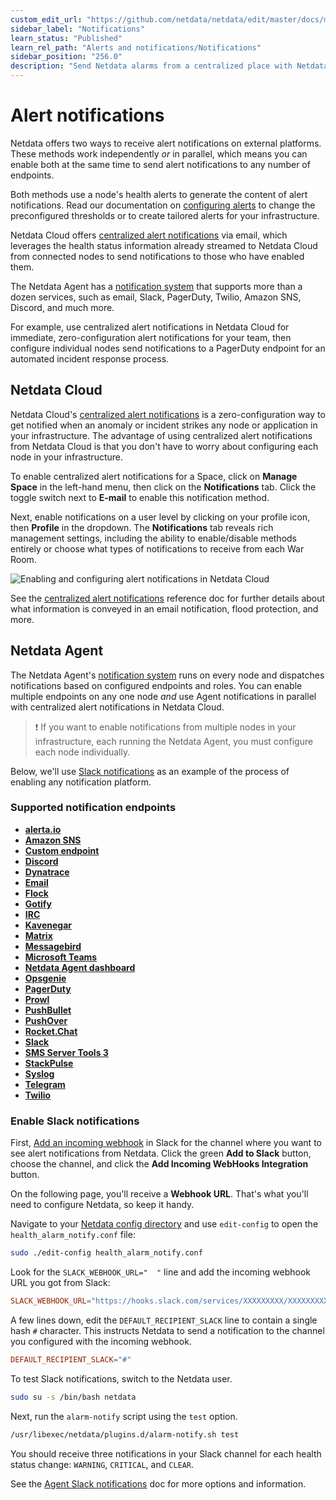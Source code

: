 ```yaml
---
custom_edit_url: "https://github.com/netdata/netdata/edit/master/docs/monitor/enable-notifications.md"
sidebar_label: "Notifications"
learn_status: "Published"
learn_rel_path: "Alerts and notifications/Notifications"
sidebar_position: "256.0"
description: "Send Netdata alarms from a centralized place with Netdata Cloud, or configure nodes individually, to enable incident response and faster resolution."
---
```



# Alert notifications

Netdata offers two ways to receive alert notifications on external platforms. These methods work independently _or_ in
parallel, which means you can enable both at the same time to send alert notifications to any number of endpoints.

Both methods use a node's health alerts to generate the content of alert notifications. Read our documentation on [configuring alerts](/docs/alerts-and-notifications/configure-alerts) to change the preconfigured thresholds or to create tailored alerts for your
infrastructure.

Netdata Cloud offers [centralized alert notifications](#netdata-cloud) via email, which leverages the health status
information already streamed to Netdata Cloud from connected nodes to send notifications to those who have enabled them.

The Netdata Agent has a [notification system](#netdata-agent) that supports more than a dozen services, such as email,
Slack, PagerDuty, Twilio, Amazon SNS, Discord, and much more.

For example, use centralized alert notifications in Netdata Cloud for immediate, zero-configuration alert notifications
for your team, then configure individual nodes send notifications to a PagerDuty endpoint for an automated incident
response process.

## Netdata Cloud

Netdata Cloud's [centralized alert
notifications](/docs/alerts-and-notifications/notifications/cloud-alert-notifications) is a zero-configuration way to
get notified when an anomaly or incident strikes any node or application in your infrastructure. The advantage of using
centralized alert notifications from Netdata Cloud is that you don't have to worry about configuring each node in your
infrastructure.

To enable centralized alert notifications for a Space, click on **Manage Space** in the left-hand menu, then click on
the **Notifications** tab. Click the toggle switch next to **E-mail** to enable this notification method.

Next, enable notifications on a user level by clicking on your profile icon, then **Profile** in the dropdown. The
**Notifications** tab reveals rich management settings, including the ability to enable/disable methods entirely or
choose what types of notifications to receive from each War Room.

![Enabling and configuring alert notifications in Netdata
Cloud](https://user-images.githubusercontent.com/1153921/101936280-93c50900-3b9d-11eb-9ba0-d6927fa872b7.gif)

See the [centralized alert notifications](/docs/alerts-and-notifications/notifications/cloud-alert-notifications)
reference doc for further details about what information is conveyed in an email notification, flood protection, and
more.

## Netdata Agent

The Netdata Agent's [notification system](/docs/alerts-and-notifications/notifications/agent-alert-notifications) runs on every node and dispatches
notifications based on configured endpoints and roles. You can enable multiple endpoints on any one node _and_ use Agent
notifications in parallel with centralized alert notifications in Netdata Cloud.

> ❗ If you want to enable notifications from multiple nodes in your infrastructure, each running the Netdata Agent, you
> must configure each node individually.

Below, we'll use [Slack notifications](#enable-slack-notifications) as an example of the process of enabling any
notification platform.

### Supported notification endpoints

-   [**alerta.io**](/docs/alerts-and-notifications/notifications/agent-alert-notifications/alerta)
-   [**Amazon SNS**](/docs/alerts-and-notifications/notifications/agent-alert-notifications/amazon-sns)
-   [**Custom endpoint**](/docs/alerts-and-notifications/notifications/agent-alert-notifications/custom-endpoint)
-   [**Discord**](/docs/alerts-and-notifications/notifications/agent-alert-notifications/discord)
-   [**Dynatrace**](/docs/alerts-and-notifications/notifications/agent-alert-notifications/dynatrace-events)
-   [**Email**](/docs/alerts-and-notifications/notifications/agent-alert-notifications/email)
-   [**Flock**](/docs/alerts-and-notifications/notifications/agent-alert-notifications/flock)
-   [**Gotify**](/docs/alerts-and-notifications/notifications/agent-alert-notifications/gotify)
-   [**IRC**](/docs/alerts-and-notifications/notifications/agent-alert-notifications/irc)
-   [**Kavenegar**](/docs/alerts-and-notifications/notifications/agent-alert-notifications/kavenegar)
-   [**Matrix**](/docs/alerts-and-notifications/notifications/agent-alert-notifications/matrix)
-   [**Messagebird**](/docs/alerts-and-notifications/notifications/agent-alert-notifications/messagebird)
-   [**Microsoft Teams**](/docs/alerts-and-notifications/notifications/agent-alert-notifications/microsoft-teams)
-   [**Netdata Agent dashboard**](/docs/alerts-and-notifications/notifications/agent-alert-notifications/browser-pop-ups)
-   [**Opsgenie**](/docs/alerts-and-notifications/notifications/agent-alert-notifications/opsgenie)
-   [**PagerDuty**](/docs/alerts-and-notifications/notifications/agent-alert-notifications/pagerduty)
-   [**Prowl**](/docs/alerts-and-notifications/notifications/agent-alert-notifications/prowl)
-   [**PushBullet**](/docs/alerts-and-notifications/notifications/agent-alert-notifications/pushbullet)
-   [**PushOver**](/docs/alerts-and-notifications/notifications/agent-alert-notifications/pushover)
-   [**Rocket.Chat**](/docs/alerts-and-notifications/notifications/agent-alert-notifications/rocket-chat)
-   [**Slack**](/docs/alerts-and-notifications/notifications/agent-alert-notifications/slack)
-   [**SMS Server Tools 3**](/docs/alerts-and-notifications/notifications/agent-alert-notifications/sms-server)
-   [**StackPulse**](/docs/alerts-and-notifications/notifications/agent-alert-notifications/stackpulse)
-   [**Syslog**](/docs/alerts-and-notifications/notifications/agent-alert-notifications/syslog)
-   [**Telegram**](/docs/alerts-and-notifications/notifications/agent-alert-notifications/telegram)
-   [**Twilio**](/docs/alerts-and-notifications/notifications/agent-alert-notifications/twilio)

### Enable Slack notifications

First, [Add an incoming webhook](https://slack.com/apps/A0F7XDUAZ-incoming-webhooks) in Slack for the channel where you
want to see alert notifications from Netdata. Click the green **Add to Slack** button, choose the channel, and click the
**Add Incoming WebHooks Integration** button.

On the following page, you'll receive a **Webhook URL**. That's what you'll need to configure Netdata, so keep it handy.

Navigate to your [Netdata config directory](/docs/getting-started/manage-and-configure/configuration#the-netdata-config-directory) and use `edit-config` to
open the `health_alarm_notify.conf` file:

```bash
sudo ./edit-config health_alarm_notify.conf
```

Look for the `SLACK_WEBHOOK_URL="  "` line and add the incoming webhook URL you got from Slack:

```conf
SLACK_WEBHOOK_URL="https://hooks.slack.com/services/XXXXXXXXX/XXXXXXXXX/XXXXXXXXXXXX"
```

A few lines down, edit the `DEFAULT_RECIPIENT_SLACK` line to contain a single hash `#` character. This instructs Netdata
to send a notification to the channel you configured with the incoming webhook.

```conf
DEFAULT_RECIPIENT_SLACK="#"
```

To test Slack notifications, switch to the Netdata user.

```bash
sudo su -s /bin/bash netdata
```

Next, run the `alarm-notify` script using the `test` option.

```bash
/usr/libexec/netdata/plugins.d/alarm-notify.sh test
```

You should receive three notifications in your Slack channel for each health status change: `WARNING`, `CRITICAL`, and
`CLEAR`.

See the [Agent Slack notifications](/docs/alerts-and-notifications/notifications/agent-alert-notifications/slack) doc for more options and information.

